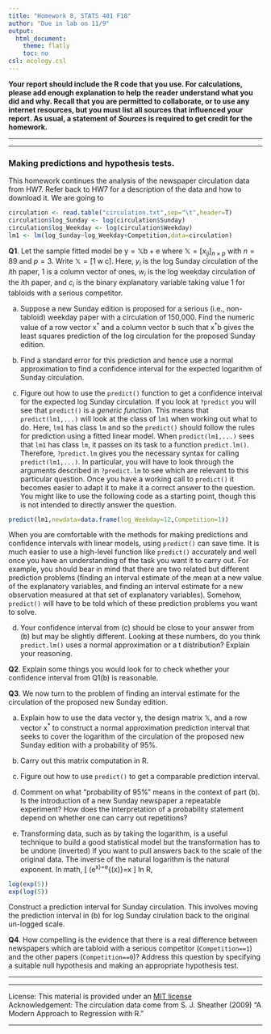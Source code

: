 ```yaml
---
title: "Homework 8, STATS 401 F18"
author: "Due in lab on 11/9"
output:
  html_document:
    theme: flatly
    toc: no
csl: ecology.csl
---
```



\newcommand\prob{\mathrm{P} }
\newcommand\E{\mathrm{E} }
\newcommand\mat[1]{\mathbb{#1} }
\renewcommand\vec[1]{\boldsymbol{\mathrm{#1} } }
\newcommand\transpose{ {\scriptscriptstyle \mathrm{T} } }
\newcommand\var{\mathrm{Var}}
\newcommand\sd{\mathrm{SD}}
\newcommand\sdSample{\mathrm{sd}}
\newcommand\varSample{\mathrm{var}}
\newcommand\cov{\mathrm{Cov}}
\newcommand\covSample{\mathrm{cov} }
\newcommand\corSample{\mathrm{cor} }
\newcommand\cor{\mathrm{Cor}}
\newcommand\normal{\mathrm{normal} }
\newcommand\iid{\mathrm{iid} }
\newcommand\MVN{\mathrm{MVN} }

**Your report should include the R code that you use. For calculations, please add enough explanation to help the reader understand what you did and why. Recall that you are permitted to collaborate, or to use any internet resources, but you must list all sources that influenced your report. As usual, a statement of _Sources_ is required to get credit for the homework.**

--------------

-------------

### Making predictions and hypothesis tests.

This homework continues the analysis of the newspaper circulation data from HW7. Refer back to HW7 for a description of the data and how to download it. We are going to 
```r
circulation <- read.table("circulation.txt",sep="\t",header=T)
circulation$log_Sunday <- log(circulation$Sunday)
circulation$log_Weekday <- log(circulation$Weekday)
lm1 <- lm(log_Sunday~log_Weekday+Competition,data=circulation)
```

**Q1**. Let the sample fitted model be $\vec{y}=\mat{X}\vec{b}+\vec{e}$ where $\mat{X}=[x_{ij}]_{n\times p}$ with $n=89$ and $p=3$. Write $\mat{X}=[ \vec{1} \; \vec{w} \; \vec{c}]$. Here,  $y_i$ is the log Sunday circulation of the $i$th paper,  $\vec{1}$ is a column vector of ones, $w_{i}$ is the log weekday circulation of the $i$th paper, and $c_{i}$ is the binary explanatory variable taking value 1 for tabloids with a serious competitor.

(a) Suppose a new Sunday edition is proposed for a serious (i.e., non-tabloid) weekday paper with a circulation of 150,000.
Find the numeric value of a row vector $\vec{x}^*$ and a column vector $\vec{b}$ such that $\vec{x^*}\vec{b}$ gives the least squares prediction of the log circulation for the proposed Sunday edition.

(b) Find a standard error for this prediction and hence use a normal approximation to find a confidence interval for the expected logarithm of Sunday circulation.

(c) Figure out how to use the `predict()` function to get a confidence interval for the expected log Sunday circulation. If you look at `?predict` you will see that `predict()` is a _generic function_. This means that `predict(lm1,...)` will look at the class of `lm1` when working out what to do. Here, `lm1` has class `lm` and so the `predict()` should follow the rules for prediction using a fitted linear model. When `predict(lm1,...)` sees that `lm1` has class `lm`, it passes on its task to a function `predict.lm()`. Therefore, `?predict.lm` gives you the necessary syntax for calling `predict(lm1,...)`. In particular, you will have to look through the arguments described in `?predict.lm` to see which are relevant to this particular question.
Once you have a working call to `predict()` it becomes easier to adapt it to make it a correct answer to the question. You might like to use the following code as a starting point, though this is not intended to directly answer the question. 
```r
predict(lm1,newdata=data.frame(log_Weekday=12,Competition=1))
```

When you are comfortable with the methods for making predictions and confidence intervals with linear models, using `predict()` can save time. It is much easier to use a high-level function like `predict()` accurately and well once you have an understanding of the task you want it to carry out. For example, you should bear in mind that there are two related but different prediction problems (finding an interval estimate of the mean at a new value of the explanatory variables, and finding an interval estimate for a new observation measured at that set of explanatory variables). Somehow, `predict()` will have to be told which of these prediction problems you want to solve. 

(d) Your confidence interval from (c) should be close to your answer from (b) but may be slightly different. Looking at these numbers, do you think `predict.lm()` uses a normal approximation or a t distribution? Explain your reasoning.

**Q2**. Explain some things you would look for to check whether your confidence interval from Q1(b) is reasonable.

**Q3**. We now turn to the problem of finding an interval estimate for the circulation of the proposed new Sunday edition. 

(a) Explain how to use the data vector $\vec{y}$, the design matrix $\mat{X}$, and a row vector $\vec{x}^*$ to construct a normal approximation prediction interval that seeks to cover the logarithm of the circulation of the proposed new Sunday edition with a probability of 95%. 

(b) Carry out this matrix computation in R. 

(c) Figure out how to use `predict()` to get a comparable prediction interval.

(d) Comment on what "probability of 95%" means in the context of part (b). Is the introduction of a new Sunday newspaper a repeatable experiment? How does the interpretation of a probability statement depend on whether one can carry out repetitions?

(e) Transforming data, such as by taking the logarithm, is a useful technique to build a good statistical model but the transformation has to be undone (inverted) if you want to pull answers back to the scale of the original data. The inverse of the natural logarithm is the natural exponent. In math, 
\[
\log(e^x)=e^{\log(x)}=x
\] 
In R, 
```r
log(exp(5))
exp(log(5))
```
Construct a prediction interval for Sunday circulation. This involves moving the prediction interval in (b) for log Sunday cirulation back to the original un-logged scale.

**Q4**. How compelling is the evidence that there is a real difference between newspapers which are tabloid with a serious competitor (`Competition==1`) and the other papers (`Competition==0`)? Address this question by specifying a suitable null hypothesis and making an appropriate hypothesis test. 


-----

-------------


License: This material is provided under an [MIT license](https://ionides.github.io/401w18/LICENSE)<br>
Acknowledgement: The circulation data come from S. J. Sheather (2009) "A Modern Approach to Regression with R."

------
